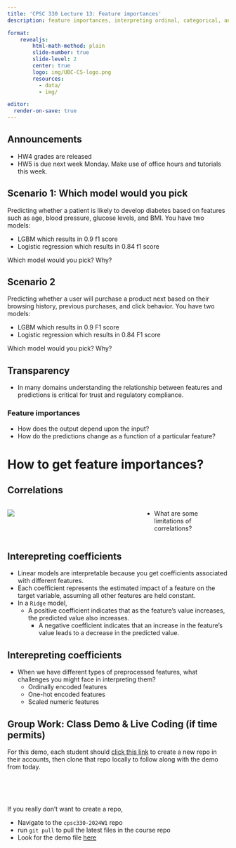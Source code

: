 ```yaml
---
title: 'CPSC 330 Lecture 13: Feature importances'
description: feature importances, interpreting ordinal, categorical, and numeric features, SHAP  

format:
    revealjs:
        html-math-method: plain
        slide-number: true
        slide-level: 2
        center: true
        logo: img/UBC-CS-logo.png
        resources:
          - data/
          - img/

editor:
  render-on-save: true
---
```


## Announcements 

- HW4 grades are released 
- HW5 is due next week Monday. Make use of office hours and tutorials this week.   

## Scenario 1: Which model would you pick 

Predicting whether a patient is likely to develop diabetes based on features such as age, blood pressure, glucose levels, and BMI. You have two models:

- LGBM which results in 0.9 f1 score 
- Logistic regression which results in 0.84 f1 score

Which model would you pick? Why? 

## Scenario 2
Predicting whether a user will purchase a product next based on their browsing history, previous purchases, and click behavior. You have two models:

- LGBM which results in 0.9 F1 score
- Logistic regression which results in 0.84 F1 score

Which model would you pick? Why?

## Transparency

- In many domains understanding the relationship between features and predictions is critical for trust and regulatory compliance. 

### Feature importances 
- How does the output depend upon the input? 
- How do the predictions change as a function of a particular feature?

# How to get feature importances? 

## Correlations
:::: {.columns}

::: {.column width="60%"}
![](img/feat_corr.png)
:::

::: {.column width="40%"}
- What are some limitations of correlations? 
:::
::::

## Interepreting coefficients 
- Linear models are interpretable because you get coefficients associated with different features. 
- Each coefficient represents the estimated impact of a feature on the target variable, assuming all other features are held constant.
- In a `Ridge` model, 
  - A positive coefficient indicates that as the feature's value increases, the predicted value also increases.
	- A negative coefficient indicates that an increase in the feature's value leads to a decrease in the predicted value.

## Interepreting coefficients 
- When we have different types of preprocessed features, what challenges you might face in interpreting them? 
  - Ordinally encoded features
  - One-hot encoded features
  - Scaled numeric features

## Group Work: Class Demo & Live Coding (if time permits)

For this demo, each student should [click this link](https://github.com/new?template_name=lecture13_demo&template_owner=ubc-cpsc330) to create a new repo in their accounts, then clone that repo locally to follow along with the demo from today.

<br>
<br>
<br>

If you really don't want to create a repo,

- Navigate to the `cpsc330-2024W1` repo
- run `git pull` to pull the latest files in the course repo
- Look for the demo file [here](https://github.com/orgs/ubc-cpsc330/repositories)

